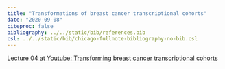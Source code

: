 ```yaml
---
title: "Transformations of breast cancer transcriptional cohorts"
date: "2020-09-08"
citeproc: false
bibliography: ../../static/bib/references.bib
csl: ../../static/bib/chicago-fullnote-bibliography-no-bib.csl
---
```


[Lecture 04 at Youtube: Transforming breast cancer transcriptional cohorts](https://youtu.be/QSjdCy5agIY)
 



